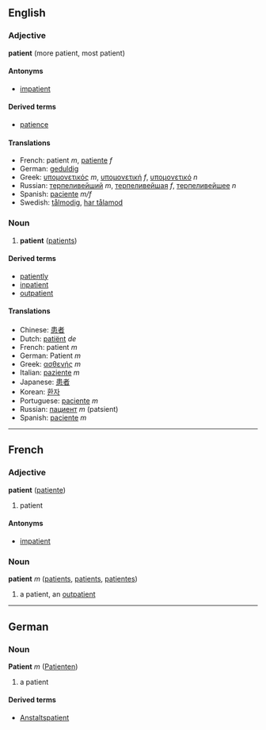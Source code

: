 ==English==
===Adjective===
'''patient''' (more patient, most patient)

====Antonyms====
*[[impatient]]

====Derived terms====
*[[patience]]

====Translations====
*French: patient ''m'', [[patiente]] ''f''
*German: [[geduldig]]
*Greek: [[υπομονετικός]] ''m'', [[υπομονετική]] ''f'', [[υπομονετικό]] ''n''
*Russian: [[терпеливейший]] ''m'', [[терпеливейшая]] ''f'', [[терпеливейшее]] ''n''
*Spanish: [[paciente]] ''m/f''
*Swedish: [[tålmodig]], [[har tålamod]]

===Noun===
#'''patient''' ([[patients]])

====Derived terms====
*[[patiently]]
*[[inpatient]]
*[[outpatient]]

====Translations====
*Chinese: [[患者]]
*Dutch: [[patiënt]] ''de''
*French: patient ''m''
*German: Patient ''m''
*Greek: [[ασθενής]] ''m''
*Italian: [[paziente]] ''m''
*Japanese: [[患者]]
*Korean: [[환자]]
*Portuguese: [[paciente]] ''m''
*Russian: [[пациент]] ''m'' (patsient)
*Spanish: [[paciente]] ''m''

----

==French==
===Adjective===
'''patient''' ([[patiente]])

# patient

====Antonyms====
*[[impatient]]

===Noun===
'''patient''' ''m'' ([[patients]], [[patients]], [[patientes]])

# a patient, an [[outpatient]]

----

==German==
===Noun===
'''Patient''' ''m'' ([[Patienten]])

# a patient

====Derived terms====
*[[Anstaltspatient]]